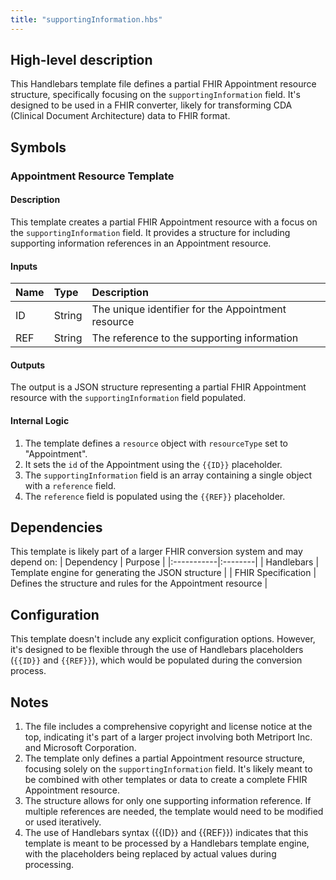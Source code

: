 ```yaml
---
title: "supportingInformation.hbs"
---
```


## High-level description
This Handlebars template file defines a partial FHIR Appointment resource structure, specifically focusing on the `supportingInformation` field. It's designed to be used in a FHIR converter, likely for transforming CDA (Clinical Document Architecture) data to FHIR format.

## Symbols

### Appointment Resource Template
#### Description
This template creates a partial FHIR Appointment resource with a focus on the `supportingInformation` field. It provides a structure for including supporting information references in an Appointment resource.

#### Inputs
| Name | Type | Description |
|:-----|:-----|:------------|
| ID | String | The unique identifier for the Appointment resource |
| REF | String | The reference to the supporting information |

#### Outputs
The output is a JSON structure representing a partial FHIR Appointment resource with the `supportingInformation` field populated.

#### Internal Logic
1. The template defines a `resource` object with `resourceType` set to "Appointment".
2. It sets the `id` of the Appointment using the `{{ID}}` placeholder.
3. The `supportingInformation` field is an array containing a single object with a `reference` field.
4. The `reference` field is populated using the `{{REF}}` placeholder.

## Dependencies
This template is likely part of a larger FHIR conversion system and may depend on:
| Dependency | Purpose |
|:-----------|:--------|
| Handlebars | Template engine for generating the JSON structure |
| FHIR Specification | Defines the structure and rules for the Appointment resource |

## Configuration
This template doesn't include any explicit configuration options. However, it's designed to be flexible through the use of Handlebars placeholders (`{{ID}}` and `{{REF}}`), which would be populated during the conversion process.

## Notes
1. The file includes a comprehensive copyright and license notice at the top, indicating it's part of a larger project involving both Metriport Inc. and Microsoft Corporation.
2. The template only defines a partial Appointment resource structure, focusing solely on the `supportingInformation` field. It's likely meant to be combined with other templates or data to create a complete FHIR Appointment resource.
3. The structure allows for only one supporting information reference. If multiple references are needed, the template would need to be modified or used iteratively.
4. The use of Handlebars syntax ({{ID}} and {{REF}}) indicates that this template is meant to be processed by a Handlebars template engine, with the placeholders being replaced by actual values during processing.